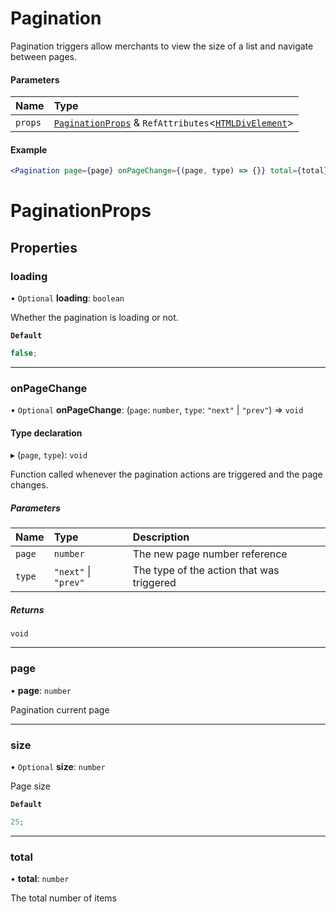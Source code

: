 # Pagination

Pagination triggers allow merchants to view the size of a list and navigate between pages.

#### Parameters

| Name    | Type                                                                                                                                                    |
| :------ | :------------------------------------------------------------------------------------------------------------------------------------------------------ |
| `props` | [`PaginationProps`](/components/pagination/props.md) & `RefAttributes`\<[`HTMLDivElement`](https://developer.mozilla.org/docs/Web/API/HTMLDivElement)\> |

#### Example

```jsx copy showLineNumbers
<Pagination page={page} onPageChange={(page, type) => {}} total={total} />
```

# PaginationProps

## Properties

### loading

• `Optional` **loading**: `boolean`

Whether the pagination is loading or not.

**`Default`**

```ts
false;
```

---

### onPageChange

• `Optional` **onPageChange**: (`page`: `number`, `type`: `"next"` \| `"prev"`) => `void`

#### Type declaration

▸ (`page`, `type`): `void`

Function called whenever the pagination actions are triggered and the page changes.

##### Parameters

| Name   | Type                 | Description                               |
| :----- | :------------------- | :---------------------------------------- |
| `page` | `number`             | The new page number reference             |
| `type` | `"next"` \| `"prev"` | The type of the action that was triggered |

##### Returns

`void`

---

### page

• **page**: `number`

Pagination current page

---

### size

• `Optional` **size**: `number`

Page size

**`Default`**

```ts
25;
```

---

### total

• **total**: `number`

The total number of items
